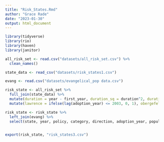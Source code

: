 ```yaml
---
title: "Risk_States.Rmd"
author: "Grace Rade"
date: "2023-01-30"
output: html_document
---
```

```r
library(tidyverse)
library(rio)
library(haven)
library(janitor)

all_risk_set <- read.csv("datasets/all_risk_set.csv") %>% 
  clean_names()

state_data <- read_csv("datasets/risk_states1.csv")

evang <- read.csv("datasets/evangelical_pop data.csv")

risk_state <- all_risk_set %>% 
  full_join(state_data) %>% 
  mutate(duration = year - first_year, duration_sq = duration^2, duration_cub = duration^3) %>% 
  mutate(lawrence = ifelse(lag(adoption_year) <= 2003, 0, 1), obergefell = ifelse(lag(adoption_year) <= 2015, 0, 1))

risk_state <- risk_state %>% 
  left_join(evang) %>% 
  select(state, year, policy, category, direction, adoption_year, population_total, pollib_median, incomepcap, income, std_bowen1, std_bowen2, unified, duration, duration_sq, duration_cub, nbrs_lag, nbrs, lawrence, obergefell, std_init_use)
  
```

```r
export(risk_state, "risk_states3.csv")
```

